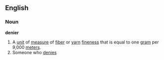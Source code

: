 ==English==
===Noun===
'''denier'''
# A [[unit]] of [[measure]] of [[fiber]] or [[yarn]] [[fineness]] that is equal to one [[gram]] per 9,000 [[meter]]s.
# Someone who [[denies]]